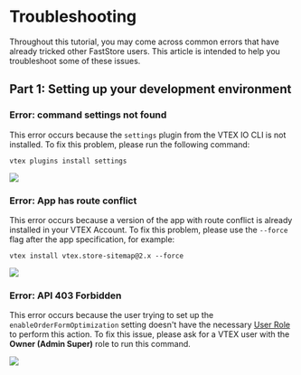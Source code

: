 # Troubleshooting

Throughout this tutorial, you may come across common errors that have already tricked other FastStore users. This article is intended to help you troubleshoot some of these issues.

## Part 1: Setting up your development environment

### Error: command settings not found

This error occurs because the `settings` plugin from the VTEX IO CLI is not installed. To fix this problem, please run the following command:

```
vtex plugins install settings
```

![](/img/tutorials/gatsby/settings-notfound.png)

### Error: App has route conflict

This error occurs because a version of the app with route conflict is already installed in your VTEX Account. To fix this problem, please use the `--force` flag after the app specification, for example:

```shell
vtex install vtex.store-sitemap@2.x --force
```

![](/img/tutorials/gatsby/route-conflict.png)

### Error: API 403 Forbidden

This error occurs because the user trying to set up the `enableOrderFormOptimization` setting doesn't have the necessary [User Role](https://help.vtex.com/en/tutorial/roles--7HKK5Uau2H6wxE1rH5oRbc?&utm_source=autocomplete) to perform this action. To fix this issue, please ask for a VTEX user with the **Owner (Admin Super)** role to run this command.

![](/img/tutorials/gatsby/403-API.png)

